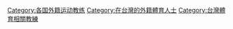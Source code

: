 [[Category:各国外籍运动教练|Category:各国外籍运动教练]]
[[Category:在台灣的外籍體育人士|Category:在台灣的外籍體育人士]]
[[Category:台灣體育相關教練|Category:台灣體育相關教練]]